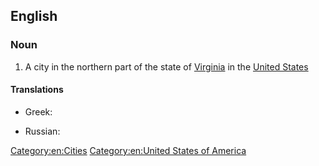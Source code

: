 ==English==

===Noun===
{{wikipedia|Fredericksburg, Virginia}}
{{en-proper noun}}

# A city in the northern part of the state of [[Virginia]] in the [[United States]]

====Translations====
{{trans-top|city in the northern part of the state of Virginia in the United States}}
* Greek: {{t|el|Φρέντερικσμπουργκ}}
{{trans-mid}}
* Russian: {{t|ru|Фредериксбу́рг|m}}
{{trans-bottom}}

[[Category:en:Cities]]
[[Category:en:United States of America]]